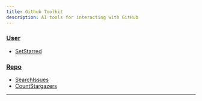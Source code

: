 ```yaml
---
title: Github Toolkit
description: AI tools for interacting with GitHub
---
```


### [User](./github/user.mdx)

- [SetStarred](./github/user.mdx#setstarred)
### [Repo](./github/repo.mdx)

- [SearchIssues](./github/repo.mdx#searchissues)
- [CountStargazers](./github/repo.mdx#countstargazers)

---

